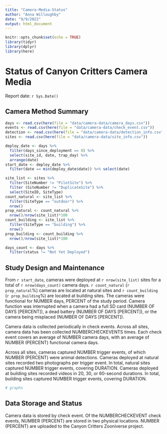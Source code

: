 ```yaml
---
title: "Camera-Media-Status"
author: "Anna Willoughby"
date: "9/9/2022"
output: html_document
---
```


```r
knitr::opts_chunk$set(echo = TRUE)
library(tidyr)
library(dplyr)
library(here)
```

# Status of Canyon Critters Camera Media

Report date: `r Sys.Date()`

## Camera Method Summary

<!-- Should this be a separate paragraph/section from the one about maintenance? Or is this just a placeholder heading? -->

```r
days <- read.csv(here(file = "data/camera-data/camera_days.csv"))
events <- read.csv(here(file = "data/camera-data/check_event.csv"))
detection <- read.csv(here(file = "data/camera-data/detection_info.csv"))
sites <- read.csv(here(file = "data/camera-data/site_info.csv"))

deploy_date <- days %>%
  filter(days_since_deployment == 0) %>%
  select(site_id, date, trap_day) %>%
  arrange(date)
start_date <- deploy_date %>%
  filter(date == min(deploy_date$date)) %>% select(date)

site_list <- sites %>% 
  filter(SiteNumber != "PilotSite") %>%
  filter (SiteNumber != "DuplicateSite") %>%
  select(SiteID, SiteType)
count_natural <- site_list %>%
  filter(SiteType == "outdoor") %>%
  nrow()
prop_natural <- count_natural %>%
  nrow()/nrow(site_list)*100
count_building <- site_list %>%
  filter(SiteType == "building") %>%
  nrow()
prop_building <- count_building %>%
  nrow()/nrow(site_list)*100

days_count <- days %>%
  filter(status != "Not Yet Deployed")

```

## Study Design and Maintenance

From `r start_date`, cameras were deployed at `r nrow(site_list)` sites for a total of `r nrow(days_count)` camera days. `r count_natural` (`r prop_natural`%) cameras are located at natural sites and `r count_building` (`r prop_building`%) are located at building sites. The cameras were functional for NUMBER days, PERCENT of the study period. Camera function was interrupted when a camera had a full SD card (NUMBER OF DAYS [PERCENT]), a dead battery (NUMBER OF DAYS [PERCENT]), or the camera being misplaced (NUMBER OF DAYS [PERCENT]).

Camera data is collected periodically in check events. Across all sites, camera data has been collected NUMBERCHECKEVENTS times. Each check event covers an average of NUMBER camera days, with an average of NUMBER (PERCENT) functional camera days.

Across all sites, cameras captured NUMBER trigger events, of which NUMBER (PERCENT) were animal detections. Cameras deployed at natural sites recorded two photographs per trigger event. In total, natural sites captured NUMBER trigger events, covering DURATION. Cameras deployed at building sites recorded videos in 20, 30, or 60-second durations. In total, building sites captured NUMBER trigger events, covering DURATION.

```r
# graphs
```

## Data Storage and Status

Camera data is stored by check event. Of the NUMBERCHECKEVENT check events, NUMBER (PERCENT) are stored in two physical locations. NUMBER (PERCENT) are uploaded to the Canyon Critters Zooniverse project.
